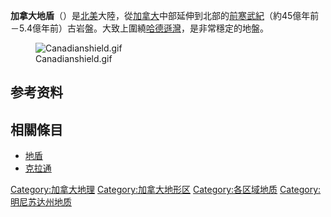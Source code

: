 {{unreferenced|time=2014-06-28T12:37:59+00:00}}
{{expand|time=2014-06-28T12:23:33+00:00}}
{{Infobox rockunit
| name           = 加拿大地盾
| type           = [[地盾|地盾]]
| age            = {{Long fossil range|4500|540|[[前寒武纪|前寒武纪]]}}
| region         = [[北美洲|北美洲]]
| country        = {{Flag|Canada}}<br />{{Flag|United States}}
| unitof         = 北美[[克拉通|克拉通]]
| subunits       = [[劳伦高地|劳伦高地]]<br />[[喀山地区|喀山地区]]
| underlies      =
| overlies       =
| thickness      =
| extent         =
| area           = 8 000 000 km<sup>2</sup>
| map            = Canada geological map.JPG
| map_caption    = 加拿大地盾的前寒武纪岩石的广泛区域（如图不同深浅的红色），其环绕[[哈德逊湾|哈德逊湾]]。它[[加拿大|加拿大]]横跨东部，东北部，东部和中部和北部部分和[[美国|美国]]中西部。}}

'''加拿大地盾'''（{{Lang-en|Canadian Shield}}）是[[北美|北美]]大陸，從[[加拿大|加拿大]]中部延伸到北部的[[前寒武紀|前寒武紀]]（約45億年前－5.4億年前）古岩盤。大致上圍繞[[哈德遜灣|哈德遜灣]]，是非常穩定的地盤。

[[File:Canadianshield.gif|left]]

==参考资料==
<references/>

== 相關條目 ==
* [[地盾|地盾]]
* [[克拉通|克拉通]]

{{加拿大主題}}
{{Authority control}}
{{Canada-stub}}
[[Category:加拿大地理|Category:加拿大地理]]
[[Category:加拿大地形区|Category:加拿大地形区]]
[[Category:各区域地质|Category:各区域地质]]
[[Category:明尼苏达州地质|Category:明尼苏达州地质]]